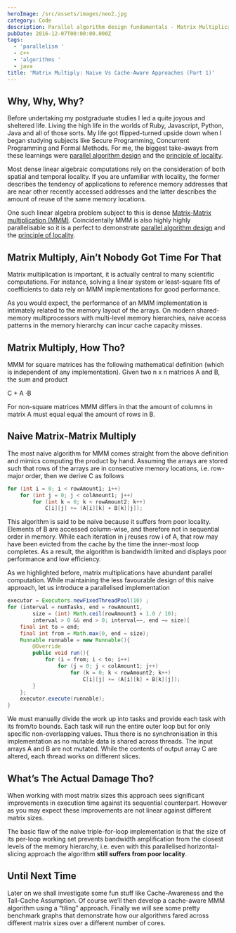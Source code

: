 ```yaml
---
heroImage: /src/assets/images/neo2.jpg
category: Code
description: Parallel algorithm design fundamentals - Matrix Multiplication
pubDate: 2016-12-07T00:00:00.000Z
tags:
  - 'parallelism '
  - c++
  - 'algorithms '
  - java
title: 'Matrix Multiply: Naive Vs Cache-Aware Approaches (Part 1)'
---
```


## Why, Why, Why?

Before undertaking my postgraduate studies I led a quite joyous and sheltered life. Living the high life in the worlds of Ruby, Javascript, Python, Java and all of those sorts. My life got flipped-turned upside down when I began studying subjects like Secure Programming, Concurrent Programming and Formal Methods. For me, the biggest take-aways from these learnings were [parallel algorithm design](http://en.wikipedia.org/wiki/Parallel_algorithm) and the [principle of locality](http://en.wikipedia.org/wiki/Locality_of_reference).

Most dense linear algebraic computations rely on the consideration of both spatial and temporal locality. If you are unfamiliar with locality, the former describes the tendency of applications to reference memory addresses that are near other recently accessed addresses and the latter describes the amount of reuse of the same memory locations.

One such linear algebra problem subject to this is dense [Matrix-Matrix multiplication (MMM)](http://en.wikipedia.org/wiki/Matrix_multiplication). Coincidentally MMM is also highly highly parallelisable so it is a perfect to demonstrate [parallel algorithm design](http://en.wikipedia.org/wiki/Parallel_algorithm) and the [principle of locality](http://en.wikipedia.org/wiki/Locality_of_reference).

## Matrix Multiply, Ain’t Nobody Got Time For That

Matrix multiplication is important, it is actually central to many scientific computations. For instance, solving a linear system or least-square fits of coefficients to data rely on MMM implementations for good performance.

As you would expect, the performance of an MMM implementation is intimately related to the memory layout of the arrays. On modern shared-memory multiprocessors with multi-level memory hierarchies, naive access patterns in the memory hierarchy can incur cache capacity misses.

## Matrix Multiply, How Tho?

MMM for square matrices has the following mathematical definition (which is independent of any implementation). Given two n x n matrices A and B, the sum and product

C + A ·B

For non-square matrices MMM differs in that the amount of columns in matrix A must equal equal the amount of rows in B.

## Naive Matrix-Matrix Multiply

The most naive algorithm for MMM comes straight from the above definition and mimics computing the product by hand. Assuming the arrays are stored such that rows of the arrays are in consecutive memory locations, i.e. row-major order, then we derive C as follows

```java
for (int i = 0; i < rowAmount1; i++)
    for (int j = 0; j < colAmount1; j++)
        for (int k = 0; k < rowAmount2; k++)
            C[i][j] += (A[i][k] ∗ B[k][j]);
```

This algorithm is said to be naive because it suffers from poor locality. Elements of B are accessed column-wise, and therefore not in sequential order in memory. While each iteration in j reuses row i of A, that row may have been evicted from the cache by the time the inner-most loop completes. As a result, the algorithm is bandwidth limited and displays poor performance and low efficiency.

As we highlighted before, matrix multiplications have abundant parallel computation. While maintaining the less favourable design of this naive approach, let us introduce a parallelised implementation

```java
executor = Executors.newFixedThreadPool(10) ;
for (interval = numTasks, end = rowAmount1,
        size = (int) Math.ceil(rowAmount1 ∗ 1.0 / 10);
        interval > 0 && end > 0; interval−−, end −= size){
    final int to = end;
    final int from = Math.max(0, end − size);
    Runnable runnable = new Runnable(){
        @Override
        public void run(){
            for (i = from; i < to; i++)
                for (j = 0; j < colAmount1; j++)
                    for (k = 0; k < rowAmount2; k++)
                        C[i][j] += (A[i][k] ∗ B[k][j]);
        }
    };
    executor.execute(runnable);
}
```

We must manually divide the work up into tasks and provide each task with its from/to bounds. Each task will run the entire outer loop but for only specific non-overlapping values. Thus there is no synchronisation in this implementation as no mutable data is shared across threads. The input arrays A and B are not mutated. While the contents of output array C are altered, each thread works on different slices.

## What’s The Actual Damage Tho?

When working with most matrix sizes this approach sees significant improvements in execution time against its sequential counterpart. However as you may expect these improvements are not linear against different matrix sizes.

The basic flaw of the naive triple-for-loop implementation is that the size of its per-loop working set prevents bandwidth amplification from the closest levels of the memory hierarchy, i.e. even with this parallelised horizontal-slicing approach the algorithm **still suffers from poor locality**.

## Until Next Time

Later on we shall investigate some fun stuff like Cache-Awareness and the Tall-Cache Assumption. Of course we’ll then develop a cache-aware MMM algorithm using a “tiling” approach. Finally we will see some pretty benchmark graphs that demonstrate how our algorithms fared across different matrix sizes over a different number of cores.
